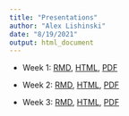 ```yaml
---
title: "Presentations"
author: "Alex Lishinski"
date: "8/19/2021"
output: html_document
---
```


- Week 1: [RMD](https://github.com/alishinski/course-website/blob/master/slides/week1-slides.Rmd), [HTML](https://f21-intro-to-data-sci-methods-in-ed.netlify.app/slides/week1-slides.html), [PDF](https://f21-intro-to-data-sci-methods-in-ed.netlify.app/slides/week1-slides.pdf)

- Week 2: [RMD](https://github.com/alishinski/course-website/blob/master/slides/week2-slides.Rmd), [HTML](https://f21-intro-to-data-sci-methods-in-ed.netlify.app/slides/week2-slides.html), [PDF](https://f21-intro-to-data-sci-methods-in-ed.netlify.app/slides/week2-slides.pdf)

- Week 3: [RMD](https://github.com/alishinski/course-website/blob/master/slides/week3-slides.Rmd), [HTML](https://f21-intro-to-data-sci-methods-in-ed.netlify.app/slides/week3-slides.html), [PDF](https://f21-intro-to-data-sci-methods-in-ed.netlify.app/slides/week3-slides.pdf)


